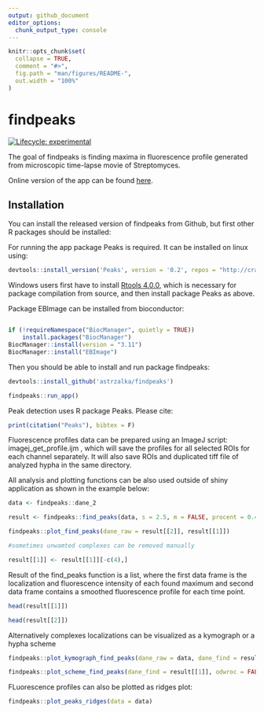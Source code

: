 ```yaml
---
output: github_document
editor_options: 
  chunk_output_type: console
---
```


<!-- README.md is generated from README.Rmd. Please edit that file -->

```r
knitr::opts_chunk$set(
  collapse = TRUE,
  comment = "#>",
  fig.path = "man/figures/README-",
  out.width = "100%"
)
```

# findpeaks

<!-- badges: start -->
[![Lifecycle: experimental](https://img.shields.io/badge/lifecycle-experimental-orange.svg)](https://www.tidyverse.org/lifecycle/#experimental)
<!-- badges: end -->

The goal of findpeaks is finding maxima in fluorescence profile generated from microscopic time-lapse movie of Streptomyces.

Online version of the app can be found [here](http://microbesinwroclaw.biotech.uni.wroc.pl:3838/zmm_apps/findpeaks/).

## Installation

You can install the released version of findpeaks from Github, but first other R packages should be installed:

For running the app package Peaks is required. It can be installed on linux using:

``` r
devtools::install_version('Peaks', version = '0.2', repos = "http://cran.us.r-project.org")
```
Windows users first have to install [Rtools 4.0.0](https://cran.r-project.org/bin/windows/Rtools/), which is necessary for package compilation from source, and then install package Peaks as above. 

Package EBImage can be installed from bioconductor:

``` r

if (!requireNamespace("BiocManager", quietly = TRUE))
    install.packages("BiocManager")
BiocManager::install(version = "3.11")
BiocManager::install("EBImage")

```

Then you should be able to install and run package findpeaks:

``` r
devtools::install_github('astrzalka/findpeaks')

findpeaks::run_app()
```



Peak detection uses R package Peaks. Please cite:

```r

print(citation("Peaks"), bibtex = F)

```


Fluorescence profiles data can be prepared using an ImageJ script: imagej_get_profile.ijm , which will save the profiles for all selected ROIs for each channel separately. It will also save ROIs and duplicated tiff file of analyzed hypha in the same directory. 

All analysis and plotting functions can be also used outside of shiny application as shown in the example below:


```r

data <- findpeaks::dane_2

result <- findpeaks::find_peaks(data, s = 2.5, m = FALSE, procent = 0.4, threshold = 41)

findpeaks::plot_find_peaks(dane_raw = result[[2]], result[[1]])

#sometimes unwamted complexes can be removed manually

result[[1]] <- result[[1]][-c(4),]

```

Result of the find_peaks function is a list, where the first data frame is the localization and fluorescence intensity of each found maximum and second data frame contains a smoothed fluorescence profile for each time point.

```r
head(result[[1]])

head(result[[2]])
```


Alternatively complexes localizations can be visualized as a kymograph or a hypha scheme  

```r

findpeaks::plot_kymograph_find_peaks(dane_raw = data, dane_find = result[[1]], color_point = 'red', color_gradient = 'green3', lapse = 10, odwroc = FALSE)

findpeaks::plot_scheme_find_peaks(dane_find = result[[1]], odwroc = FALSE)

```


FLuorescence profiles can also be plotted as ridges plot:


```r
findpeaks::plot_peaks_ridges(data = data)
```

